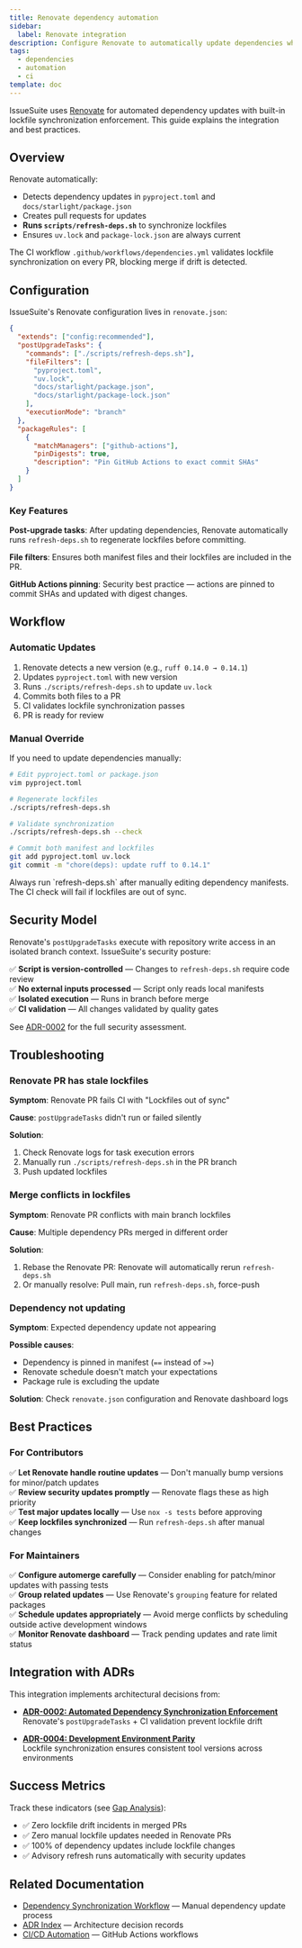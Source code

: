 ```yaml
---
title: Renovate dependency automation
sidebar:
  label: Renovate integration
description: Configure Renovate to automatically update dependencies while maintaining lockfile synchronization.
tags:
  - dependencies
  - automation
  - ci
template: doc
---
```



IssueSuite uses [Renovate](https://docs.renovatebot.com/) for automated dependency updates with built-in lockfile synchronization enforcement. This guide explains the integration and best practices.

## Overview

Renovate automatically:

- Detects dependency updates in `pyproject.toml` and `docs/starlight/package.json`
- Creates pull requests for updates
- **Runs `scripts/refresh-deps.sh`** to synchronize lockfiles
- Ensures `uv.lock` and `package-lock.json` are always current

The CI workflow `.github/workflows/dependencies.yml` validates lockfile synchronization on every PR, blocking merge if drift is detected.

## Configuration

IssueSuite's Renovate configuration lives in `renovate.json`:

```json
{
  "extends": ["config:recommended"],
  "postUpgradeTasks": {
    "commands": ["./scripts/refresh-deps.sh"],
    "fileFilters": [
      "pyproject.toml",
      "uv.lock",
      "docs/starlight/package.json",
      "docs/starlight/package-lock.json"
    ],
    "executionMode": "branch"
  },
  "packageRules": [
    {
      "matchManagers": ["github-actions"],
      "pinDigests": true,
      "description": "Pin GitHub Actions to exact commit SHAs"
    }
  ]
}
```

### Key Features

**Post-upgrade tasks**: After updating dependencies, Renovate automatically runs `refresh-deps.sh` to regenerate lockfiles before committing.

**File filters**: Ensures both manifest files and their lockfiles are included in the PR.

**GitHub Actions pinning**: Security best practice — actions are pinned to commit SHAs and updated with digest changes.

## Workflow

### Automatic Updates

1. Renovate detects a new version (e.g., `ruff 0.14.0 → 0.14.1`)
2. Updates `pyproject.toml` with new version
3. Runs `./scripts/refresh-deps.sh` to update `uv.lock`
4. Commits both files to a PR
5. CI validates lockfile synchronization passes
6. PR is ready for review

### Manual Override

If you need to update dependencies manually:

```bash
# Edit pyproject.toml or package.json
vim pyproject.toml

# Regenerate lockfiles
./scripts/refresh-deps.sh

# Validate synchronization
./scripts/refresh-deps.sh --check

# Commit both manifest and lockfiles
git add pyproject.toml uv.lock
git commit -m "chore(deps): update ruff to 0.14.1"
```

<Aside type="caution">
  Always run `refresh-deps.sh` after manually editing dependency manifests. The
  CI check will fail if lockfiles are out of sync.
</Aside>

## Security Model

Renovate's `postUpgradeTasks` execute with repository write access in an isolated branch context. IssueSuite's security posture:

✅ **Script is version-controlled** — Changes to `refresh-deps.sh` require code review  
✅ **No external inputs processed** — Script only reads local manifests  
✅ **Isolated execution** — Runs in branch before merge  
✅ **CI validation** — All changes validated by quality gates

See [ADR-0002](../../adrs/ADR-0002-dependency-sync-enforcement.md) for the full security assessment.

## Troubleshooting

### Renovate PR has stale lockfiles

**Symptom**: Renovate PR fails CI with "Lockfiles out of sync"

**Cause**: `postUpgradeTasks` didn't run or failed silently

**Solution**:

1. Check Renovate logs for task execution errors
2. Manually run `./scripts/refresh-deps.sh` in the PR branch
3. Push updated lockfiles

### Merge conflicts in lockfiles

**Symptom**: Renovate PR conflicts with main branch lockfiles

**Cause**: Multiple dependency PRs merged in different order

**Solution**:

1. Rebase the Renovate PR: Renovate will automatically rerun `refresh-deps.sh`
2. Or manually resolve: Pull main, run `refresh-deps.sh`, force-push

### Dependency not updating

**Symptom**: Expected dependency update not appearing

**Possible causes**:

- Dependency is pinned in manifest (`==` instead of `>=`)
- Renovate schedule doesn't match your expectations
- Package rule is excluding the update

**Solution**: Check `renovate.json` configuration and Renovate dashboard logs

## Best Practices

### For Contributors

✅ **Let Renovate handle routine updates** — Don't manually bump versions for minor/patch updates  
✅ **Review security updates promptly** — Renovate flags these as high priority  
✅ **Test major updates locally** — Use `nox -s tests` before approving  
✅ **Keep lockfiles synchronized** — Run `refresh-deps.sh` after manual changes

### For Maintainers

✅ **Configure automerge carefully** — Consider enabling for patch/minor updates with passing tests  
✅ **Group related updates** — Use Renovate's `grouping` feature for related packages  
✅ **Schedule updates appropriately** — Avoid merge conflicts by scheduling outside active development windows  
✅ **Monitor Renovate dashboard** — Track pending updates and rate limit status

## Integration with ADRs

This integration implements architectural decisions from:

- **[ADR-0002: Automated Dependency Synchronization Enforcement](../../adrs/ADR-0002-dependency-sync-enforcement.md)**  
  Renovate's `postUpgradeTasks` + CI validation prevent lockfile drift

- **[ADR-0004: Development Environment Parity](../../adrs/ADR-0004-dev-environment-parity.md)**  
  Lockfile synchronization ensures consistent tool versions across environments

## Success Metrics

Track these indicators (see [Gap Analysis](../../gap_analysis_2025.md)):

- ✅ Zero lockfile drift incidents in merged PRs
- ✅ Zero manual lockfile updates needed in Renovate PRs
- ✅ 100% of dependency updates include lockfile changes
- ✅ Advisory refresh runs automatically with security updates

## Related Documentation

- [Dependency Synchronization Workflow](./dependency-workflow) — Manual dependency update process
- [ADR Index](./adr-governance) — Architecture decision records
- [CI/CD Automation](./automation-ci) — GitHub Actions workflows

